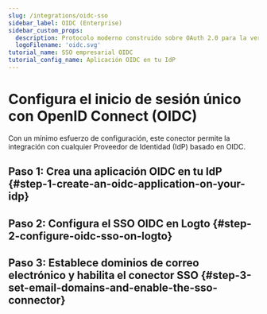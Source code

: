 ```yaml
---
slug: /integrations/oidc-sso
sidebar_label: OIDC (Enterprise)
sidebar_custom_props:
  description: Protocolo moderno construido sobre OAuth 2.0 para la verificación de identidad en aplicaciones web y móviles.
  logoFilename: 'oidc.svg'
tutorial_name: SSO empresarial OIDC
tutorial_config_name: Aplicación OIDC en tu IdP
---
```




# Configura el inicio de sesión único con OpenID Connect (OIDC)

Con un mínimo esfuerzo de configuración, este conector permite la integración con cualquier Proveedor de Identidad (IdP) basado en OIDC.

<GuideTip />

## Paso 1: Crea una aplicación OIDC en tu IdP \{#step-1-create-an-oidc-application-on-your-idp}

<Step1 />

## Paso 2: Configura el SSO OIDC en Logto \{#step-2-configure-oidc-sso-on-logto}

<Step2 />

## Paso 3: Establece dominios de correo electrónico y habilita el conector SSO \{#step-3-set-email-domains-and-enable-the-sso-connector}

<Step3 />
